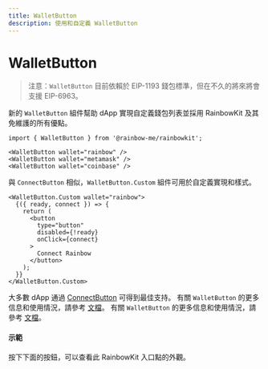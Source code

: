 ```yaml
---
title: WalletButton
description: 使用和自定義 WalletButton
---
```


# WalletButton

> 注意：`WalletButton` 目前依賴於 EIP-1193 錢包標準，但在不久的將來將會支援 EIP-6963。

新的 `WalletButton` 組件幫助 dApp 實現自定義錢包列表並採用 RainbowKit 及其免維護的所有優點。

```tsx
import { WalletButton } from '@rainbow-me/rainbowkit';

<WalletButton wallet="rainbow" />
<WalletButton wallet="metamask" />
<WalletButton wallet="coinbase" />
```

與 `ConnectButton` 相似，`WalletButton.Custom` 組件可用於自定義實現和樣式。

```tsx
<WalletButton.Custom wallet="rainbow">
  {({ ready, connect }) => {
    return (
      <button
        type="button"
        disabled={!ready}
        onClick={connect}
      >
        Connect Rainbow
      </button>
    );
  }}
</WalletButton.Custom>
```

大多數 dApp 通過 [ConnectButton](https://www.rainbowkit.com/docs/connect-button) 可得到最佳支持。 有關 `WalletButton` 的更多信息和使用情況，請參考 [文檔](https://www.rainbowkit.com/docs/wallet-button)。 有關 `WalletButton` 的更多信息和使用情況，請參考 [文檔](https://www.rainbowkit.com/docs/wallet-button)。

#### 示範

按下下面的按鈕，可以查看此 RainbowKit 入口點的外觀。

<WalletButtonDemo />
